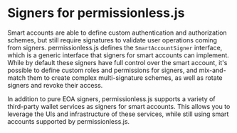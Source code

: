 
<VersionWarning version="0.2" />

# Signers for permissionless.js

Smart accounts are able to define custom authentication and authorization schemes, but still require signatures to validate user operations coming from signers. permissionless.js defines the `SmartAccountSigner` interface, which is a generic interface that signers for smart accounts can implement. While by default these signers have full control over the smart account, it's possible to define custom roles and permissions for signers, and mix-and-match them to create complex multi-signature schemes, as well as rotate signers and revoke their access.

In addition to pure EOA signers, permissionless.js supports a variety of third-party wallet services as signers for smart accounts.  This allows you to leverage the UIs and infrastructure of these services, while still using smart accounts supported by permissionless.js.